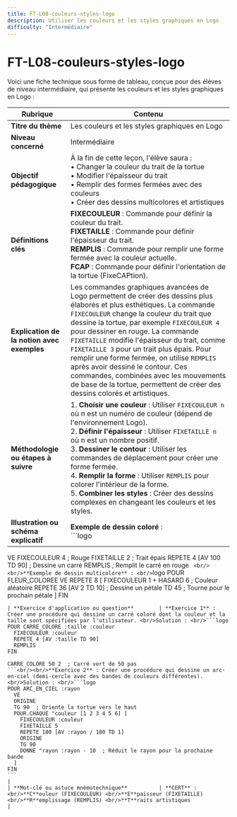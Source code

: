 ```yaml
---
title: FT-L08-couleurs-styles-logo
description: Utiliser les couleurs et les styles graphiques en Logo
difficulty: "Intermédiaire"
---
```


# FT-L08-couleurs-styles-logo
Voici une fiche technique sous forme de tableau, conçue pour des élèves de niveau intermédiaire, qui présente les couleurs et les styles graphiques en Logo :

| **Rubrique**                                  | **Contenu**                                                                                                                                                                                                                                                                                                                                                                                                                        |
|-----------------------------------------------|-------------------------------------------------------------------------------------------------------------------------------------------------------------------------------------------------------------------------------------------------------------------------------------------------------------------------------------------------------------------------------------------------------------------------------------|
| **Titre du thème**                            | Les couleurs et les styles graphiques en Logo                                                                                                                                                                                                                                                                                                                                                                                         |
| **Niveau concerné**                           | Intermédiaire                                                                                                                                                                                                                                                                                                                                                                                                                                  |
| **Objectif pédagogique**                      | À la fin de cette leçon, l'élève saura : <br/>• Changer la couleur du trait de la tortue <br/>• Modifier l'épaisseur du trait <br/>• Remplir des formes fermées avec des couleurs <br/>• Créer des dessins multicolores et artistiques                                                                                                                                                                                                                |
| **Définitions clés**                          | **FIXECOULEUR** : Commande pour définir la couleur du trait. <br/>**FIXETAILLE** : Commande pour définir l'épaisseur du trait. <br/>**REMPLIS** : Commande pour remplir une forme fermée avec la couleur actuelle. <br/>**FCAP** : Commande pour définir l'orientation de la tortue (FixeCAPtion).                                                                                                                                                                                          |
| **Explication de la notion avec exemples**    | Les commandes graphiques avancées de Logo permettent de créer des dessins plus élaborés et plus esthétiques. La commande `FIXECOULEUR` change la couleur du trait que dessine la tortue, par exemple `FIXECOULEUR 4` pour dessiner en rouge. La commande `FIXETAILLE` modifie l'épaisseur du trait, comme `FIXETAILLE 3` pour un trait plus épais. Pour remplir une forme fermée, on utilise `REMPLIS` après avoir dessiné le contour. Ces commandes, combinées avec les mouvements de base de la tortue, permettent de créer des dessins colorés et artistiques.                                                                                                                       |
| **Méthodologie ou étapes à suivre**           | 1. **Choisir une couleur** : Utiliser `FIXECOULEUR n` où n est un numéro de couleur (dépend de l'environnement Logo).<br/>2. **Définir l'épaisseur** : Utiliser `FIXETAILLE n` où n est un nombre positif.<br/>3. **Dessiner le contour** : Utiliser les commandes de déplacement pour créer une forme fermée.<br/>4. **Remplir la forme** : Utiliser `REMPLIS` pour colorer l'intérieur de la forme.<br/>5. **Combiner les styles** : Créer des dessins complexes en changeant les couleurs et les styles. |
| **Illustration ou schéma explicatif**         | **Exemple de dessin coloré** : <br/>```logo
VE
FIXECOULEUR 4  ; Rouge
FIXETAILLE 2   ; Trait épais
REPETE 4 [AV 100 TD 90]  ; Dessine un carré
REMPLIS  ; Remplit le carré en rouge
``` <br/><br/>**Exemple de dessin multicolore** : <br/>```logo
POUR FLEUR_COLOREE
  VE
  REPETE 8 [
    FIXECOULEUR 1 + HASARD 6  ; Couleur aléatoire
    REPETE 36 [AV 2 TD 10]    ; Dessine un pétale
    TD 45                     ; Tourne pour le prochain pétale
  ]
FIN
```                                                                                   |
| **Exercice d'application ou question**        | **Exercice 1** : Créer une procédure qui dessine un carré coloré dont la couleur et la taille sont spécifiées par l'utilisateur. <br/>Solution : <br/>```logo
POUR CARRE_COLORE :taille :couleur
  FIXECOULEUR :couleur
  REPETE 4 [AV :taille TD 90]
  REMPLIS
FIN

CARRE_COLORE 50 2  ; Carré vert de 50 pas
```<br/><br/>**Exercice 2** : Créer une procédure qui dessine un arc-en-ciel (demi-cercle avec des bandes de couleurs différentes). <br/>Solution : <br/>```logo
POUR ARC_EN_CIEL :rayon
  VE
  ORIGINE
  TG 90  ; Oriente la tortue vers le haut
  POUR.CHAQUE "couleur [1 2 3 4 5 6] [
    FIXECOULEUR :couleur
    FIXETAILLE 5
    REPETE 180 [AV :rayon / 180 TD 1]
    ORIGINE
    TG 90
    DONNE "rayon :rayon - 10  ; Réduit le rayon pour la prochaine bande
  ]
FIN
```                                                                                                                    |
| **Mot-clé ou astuce mnémotechnique**          | **CERT** : <br/>**C**ouleur (FIXECOULEUR) <br/>**E**paisseur (FIXETAILLE) <br/>**R**emplissage (REMPLIS) <br/>**T**raits artistiques                                                                                                                                                                                                                                                                                                                           |